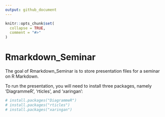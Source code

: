 ```yaml
---
output: github_document
---
```


<!-- README.md is generated from README.Rmd. Please edit that file -->

```r
knitr::opts_chunk$set(
  collapse = TRUE,
  comment = "#>"
)
```

# Rmarkdown_Seminar

<!-- badges: start -->
<!-- badges: end -->

The goal of Rmarkdown_Seminar is to store presentation files for a seminar on R Markdown.

To run the presentation, you will need to install three packages, namely 'DiagrammeR', 'rticles', and 'xaringan':

```r
# install.packages("DiagrammeR")
# install.packages("rticles")
# install.packages("xaringan")
```



